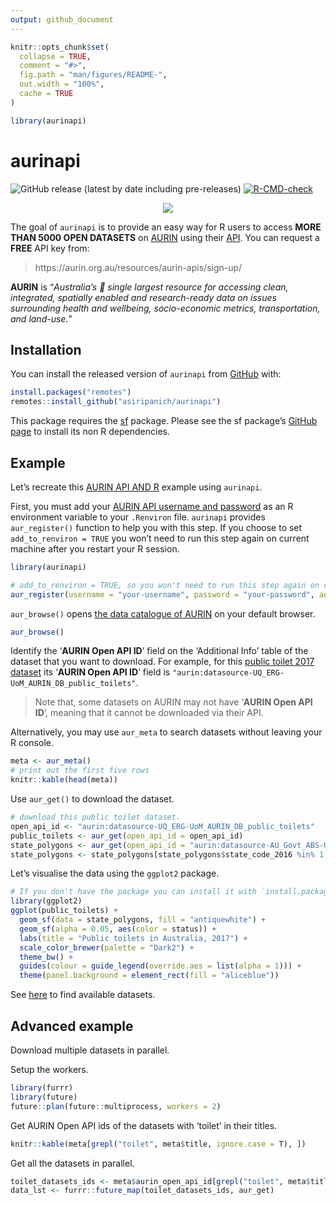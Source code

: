```yaml
---
output: github_document
---
```


<!-- README.md is generated from README.Rmd. Please edit that file -->

```r
knitr::opts_chunk$set(
  collapse = TRUE,
  comment = "#>",
  fig.path = "man/figures/README-",
  out.width = "100%",
  cache = TRUE
)

library(aurinapi)
```

# aurinapi

<!-- badges: start -->
![GitHub release (latest by date including pre-releases)](https://img.shields.io/github/v/release/asiripanich/aurinapi?include_prereleases)
[![R-CMD-check](https://github.com/asiripanich/aurinapi/workflows/R-CMD-check/badge.svg)](https://github.com/asiripanich/aurinapi/actions)
<!-- badges: end -->

<p align="center">
  <img src="https://aurin.org.au/wp-content/uploads/2018/07/aurin-logo-400.png" />
</p>

The goal of `aurinapi` is to provide an easy way for R users to access **MORE THAN 5000 OPEN DATASETS** on  [AURIN](https://aurin.org.au/) using their [API](https://aurin.org.au/resources/aurin-apis/aurin-open-api-and-r/). You can request a **FREE** API key from:

> https://aurin.org.au/resources/aurin-apis/sign-up/

**AURIN** is "*Australia’s 🦘 single largest resource for accessing clean, integrated, spatially enabled and research-ready data on issues surrounding health and wellbeing, socio-economic metrics, transportation, and land-use.*"

## Installation

You can install the released version of `aurinapi` from [GitHub](https://github.com/asiripanich/aurinapi) with:

``` r
install.packages("remotes")
remotes::install_github("asiripanich/aurinapi")
```

This package requires the [sf](https://github.com/r-spatial/sf) package. Please see the sf package's [GitHub page](https://github.com/r-spatial/sf) to install its non R dependencies.

## Example

Let's recreate this [AURIN API AND R](https://aurin.org.au/resources/aurin-apis/aurin-open-api-and-r/) example using `aurinapi`.

First, you must add your [AURIN API username and password](https://aurin.org.au/resources/aurin-apis/sign-up/) as an R environment variable to your `.Renviron` file. `aurinapi` provides `aur_register()` function to help you with this step. If you choose to set `add_to_renviron = TRUE` you won't need to run this step again on current machine after you restart your R session.

``` r
library(aurinapi)

# add_to_renviron = TRUE, so you won't need to run this step again on current machine.
aur_register(username = "your-username", password = "your-password", add_to_renviron = T)  
```

`aur_browse()` opens [the data catalogue of AURIN](https://data.aurin.org.au/dataset) on your default browser.

``` r
aur_browse()
```

Identify the '**AURIN Open API ID**' field on the 'Additional Info' table of the dataset that you want to download. For example, for this [public toilet 2017 dataset](https://data.aurin.org.au/dataset/au-govt-dss-national-public-toilets-2017-na) its '**AURIN Open API ID**' field is `"aurin:datasource-UQ_ERG-UoM_AURIN_DB_public_toilets"`.

> Note that, some datasets on AURIN may not have '**AURIN Open API ID**', meaning that it cannot be downloaded via their API.


Alternatively, you may use `aur_meta` to search datasets without leaving  your R console.

```r
meta <- aur_meta()
# print out the first five rows
knitr::kable(head(meta))
```

Use `aur_get()` to download the dataset.

```r
# download this public toilet dataset.
open_api_id <- "aurin:datasource-UQ_ERG-UoM_AURIN_DB_public_toilets"
public_toilets <- aur_get(open_api_id = open_api_id)
state_polygons <- aur_get(open_api_id = "aurin:datasource-AU_Govt_ABS-UoM_AURIN_DB_GeoLevel_ste_2016_aust")
state_polygons <- state_polygons[state_polygons$state_code_2016 %in% 1:8, ]
```

Let's visualise the data using the `ggplot2` package.

```r
# If you don't have the package you can install it with `install.packages("ggplot2")`.
library(ggplot2)
ggplot(public_toilets) +
  geom_sf(data = state_polygons, fill = "antiquewhite") +
  geom_sf(alpha = 0.05, aes(color = status)) +
  labs(title = "Public toilets in Australia, 2017") +
  scale_color_brewer(palette = "Dark2") +
  theme_bw() +
  guides(colour = guide_legend(override.aes = list(alpha = 1))) +
  theme(panel.background = element_rect(fill = "aliceblue"))
```

See [here](https://data.aurin.org.au/group/aurin-api) to find available datasets.

## Advanced example

Download multiple datasets in parallel.

Setup the workers.

``` r
library(furrr)
library(future)
future::plan(future::multiprocess, workers = 2)
```

Get AURIN Open API ids of the datasets with 'toilet' in their titles.

```r
knitr::kable(meta[grepl("toilet", meta$title, ignore.case = T), ])
```

Get all the datasets in parallel.

```r
toilet_datasets_ids <- meta$aurin_open_api_id[grepl("toilet", meta$title, ignore.case = T)]
data_lst <- furrr::future_map(toilet_datasets_ids, aur_get)
```


